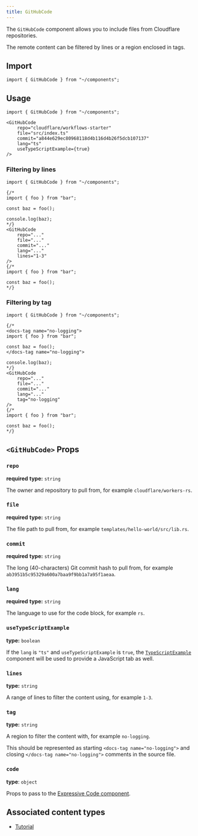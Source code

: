 ```yaml
---
title: GitHubCode
---
```



The `GitHubCode` component allows you to include files from Cloudflare repositories.

The remote content can be filtered by lines or a region enclosed in tags.

## Import

```mdx
import { GitHubCode } from "~/components";
```

## Usage

```mdx live
import { GitHubCode } from "~/components";

<GitHubCode
    repo="cloudflare/workflows-starter"
    file="src/index.ts"
    commit="a844e629ec80968118d4b116d4b26f5dcb107137"
    lang="ts"
    useTypeScriptExample={true}
/>
```

### Filtering by lines

```mdx
import { GitHubCode } from "~/components";

{/*
import { foo } from "bar";

const baz = foo();

console.log(baz);
*/}
<GitHubCode
    repo="..."
    file="..."
    commit="..."
    lang="..."
    lines="1-3"
/>
{/*
import { foo } from "bar";

const baz = foo();
*/}
```

### Filtering by tag

```mdx
import { GitHubCode } from "~/components";

{/*
<docs-tag name="no-logging">
import { foo } from "bar";

const baz = foo();
</docs-tag name="no-logging">

console.log(baz);
*/}
<GitHubCode
    repo="..."
    file="..."
    commit="..."
    lang="..."
    tag="no-logging"
/>
{/*
import { foo } from "bar";

const baz = foo();
*/}
```

## `<GitHubCode>` Props

### `repo`

**required**
**type:** `string`

The owner and repository to pull from, for example `cloudflare/workers-rs`.

### `file`

**required**
**type:** `string`

The file path to pull from, for example `templates/hello-world/src/lib.rs`.

### `commit`

**required**
**type:** `string`

The long (40-characters) Git commit hash to pull from, for example `ab3951b5c95329a600a7baa9f9bb1a7a95f1aeaa`.

### `lang`

**required**
**type:** `string`

The language to use for the code block, for example `rs`.

### `useTypeScriptExample`

**type:** `boolean`


If the `lang` is `"ts"` and `useTypeScriptExample` is `true`, the [`TypeScriptExample`](/style-guide/components/typescript-example/) component will be used to provide a JavaScript tab as well.

### `lines`

**type:** `string`

A range of lines to filter the content using, for example `1-3`.

### `tag`

**type:** `string`

A region to filter the content with, for example `no-logging`.

This should be represented as starting `<docs-tag name="no-logging">` and closing `</docs-tag name="no-logging">` comments in the source file.

### `code`

**type**: `object`

Props to pass to the [Expressive Code component](https://expressive-code.com/key-features/code-component/).

## Associated content types

- [Tutorial](/style-guide/documentation-content-strategy/content-types/tutorial/)